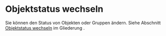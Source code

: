 # Objektstatus wechseln

Sie können den Status von Objekten oder Gruppen ändern.
Siehe Abschnitt [Objektstatus wechseln](./outliner#toggle-object-states) im Gliederung .
